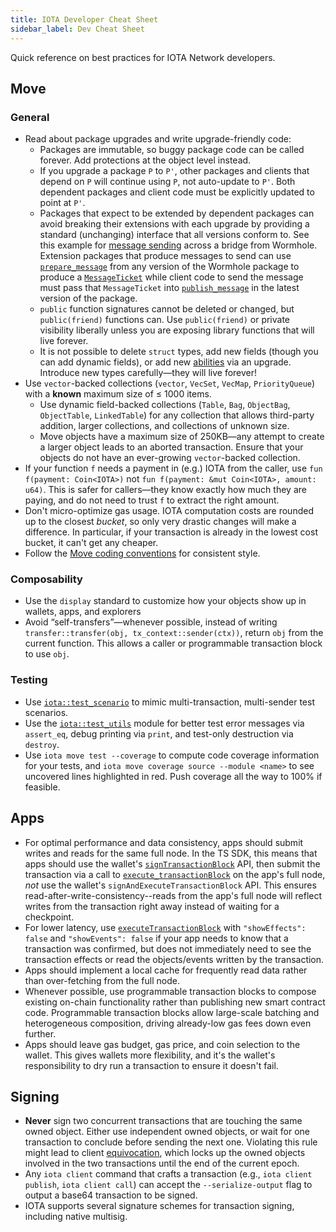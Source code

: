 ```yaml
---
title: IOTA Developer Cheat Sheet
sidebar_label: Dev Cheat Sheet
---
```


Quick reference on best practices for IOTA Network developers.

## Move

### General

- Read about package upgrades and write upgrade-friendly code:
  - Packages are immutable, so buggy package code can be called forever. Add protections at the object level instead.
  - If you upgrade a package `P` to `P'`, other packages and clients that depend on `P` will continue using `P`, not auto-update to `P'`. Both dependent packages and client code must be explicitly updated to point at `P'`.
  - Packages that expect to be extended by dependent packages can avoid breaking their extensions with each upgrade by providing a standard (unchanging) interface that all versions conform to. See this example for [message sending](https://github.com/wormhole-foundation/wormhole/blob/74dea3bf22f0e27628b432c3e9eac05c85786a99/iota/wormhole/sources/publish_message.move) across a bridge from Wormhole. Extension packages that produce messages to send can use [`prepare_message`](https://github.com/wormhole-foundation/wormhole/blob/74dea3bf22f0e27628b432c3e9eac05c85786a99/iota/wormhole/sources/publish_message.move#L68-L90) from any version of the Wormhole package to produce a [`MessageTicket`](https://github.com/wormhole-foundation/wormhole/blob/74dea3bf22f0e27628b432c3e9eac05c85786a99/iota/wormhole/sources/publish_message.move#L52-L66) while client code to send the message must pass that `MessageTicket` into [`publish_message`](https://github.com/wormhole-foundation/wormhole/blob/74dea3bf22f0e27628b432c3e9eac05c85786a99/iota/wormhole/sources/publish_message.move#L92-L152) in the latest version of the package.
  - `public` function signatures cannot be deleted or changed, but `public(friend)` functions can. Use `public(friend)` or private visibility liberally unless you are exposing library functions that will live forever.
  - It is not possible to delete `struct` types, add new fields (though you can add dynamic fields), or add new [abilities](https://move-language.github.io/move/abilities.html) via an upgrade. Introduce new types carefully—they will live forever!
- Use `vector`-backed collections (`vector`, `VecSet`, `VecMap`, `PriorityQueue`) with a **known** maximum size of ≤ 1000 items.
  - Use dynamic field-backed collections (`Table`, `Bag`, `ObjectBag`, `ObjectTable`, `LinkedTable`) for any collection that allows third-party addition, larger collections, and collections of unknown size.
  - Move objects have a maximum size of 250KB—any attempt to create a larger object leads to an aborted transaction. Ensure that your objects do not have an ever-growing `vector`-backed collection.
- If your function `f` needs a payment in (e.g.) IOTA from the caller, use `fun f(payment: Coin<IOTA>)` not `fun f(payment: &mut Coin<IOTA>, amount: u64)`. This is safer for callers—they know exactly how much they are paying, and do not need to trust `f` to extract the right amount.
- Don't micro-optimize gas usage. IOTA computation costs are rounded up to the closest _bucket_, so only very drastic changes will make a difference. In particular, if your transaction is already in the lowest cost bucket, it can't get any cheaper.
- Follow the [Move coding conventions](https://move-language.github.io/move/coding-conventions.html) for consistent style.

### Composability

- Use the `display` standard to customize how your objects show up in wallets, apps, and explorers
- Avoid “self-transfers”—whenever possible, instead of writing `transfer::transfer(obj, tx_context::sender(ctx))`, return `obj` from the current function. This allows a caller or programmable transaction block to use `obj`.

### Testing

- Use [`iota::test_scenario`](https://github.com/iotaledger/iota/blob/main/crates/iota-framework/packages/iota-framework/sources/test/test_scenario.move) to mimic multi-transaction, multi-sender test scenarios.
- Use the [`iota::test_utils`](https://github.com/iotaledger/iota/blob/main/crates/iota-framework/packages/iota-framework/sources/test/test_utils.move#L5) module for better test error messages via `assert_eq`, debug printing via `print`, and test-only destruction via `destroy`.
- Use `iota move test --coverage` to compute code coverage information for your tests, and `iota move coverage source --module <name>` to see uncovered lines highlighted in red. Push coverage all the way to 100% if feasible.

## Apps

- For optimal performance and data consistency, apps should submit writes and reads for the same full node. In the TS SDK, this means that apps should use the wallet's [`signTransactionBlock`](https://sdk.mystenlabs.com/dapp-kit) API, then submit the transaction via a call to [`execute_transactionBlock`](/iota-api-ref#iota_executetransactionblock) on the app's full node, _not_ use the wallet's `signAndExecuteTransactionBlock` API. This ensures read-after-write-consistency--reads from the app's full node will reflect writes from the transaction right away instead of waiting for a checkpoint.
- For lower latency, use [`executeTransactionBlock`](/iota-api-ref#iota_executetransactionblock) with `"showEffects": false` and `"showEvents": false` if your app needs to know that a transaction was confirmed, but does not immediately need to see the transaction effects or read the objects/events written by the transaction.
- Apps should implement a local cache for frequently read data rather than over-fetching from the full node.
- Whenever possible, use programmable transaction blocks to compose existing on-chain functionality rather than publishing new smart contract code. Programmable transaction blocks allow large-scale batching and heterogeneous composition, driving already-low gas fees down even further.
- Apps should leave gas budget, gas price, and coin selection to the wallet. This gives wallets more flexibility, and it's the wallet's responsibility to dry run a transaction to ensure it doesn't fail.

## Signing

- **Never** sign two concurrent transactions that are touching the same owned object. Either use independent owned objects, or wait for one transaction to conclude before sending the next one. Violating this rule might lead to client [equivocation](/references/iota-glossary.mdx#equivocation), which locks up the owned objects involved in the two transactions until the end of the current epoch.
- Any `iota client` command that crafts a transaction (e.g., `iota client publish`, `iota client call`) can accept the `--serialize-output` flag to output a base64 transaction to be signed.
- IOTA supports several signature schemes for transaction signing, including native multisig.
